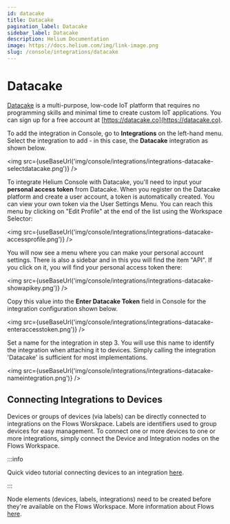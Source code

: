 ```yaml
---
id: datacake
title: Datacake
pagination_label: Datacake
sidebar_label: Datacake
description: Helium Documentation
image: https://docs.helium.com/img/link-image.png
slug: /console/integrations/datacake
---
```


# Datacake


[Datacake](https://datacake.co) is a multi-purpose, low-code IoT platform that requires no
programming skills and minimal time to create custom IoT applications. You can sign up for a free
account at [https://datacake.co](https://datacake.co).

To add the integration in Console, go to **Integrations** on the left-hand menu. Select the
integration to add - in this case, the **Datacake** integration as shown below.

<img src={useBaseUrl('img/console/integrations/integrations-datacake-selectdatacake.png')} />

To integrate Helium Console with Datacake, you'll need to input your **personal access token** from
Datacake. When you register on the Datacake platform and create a user account, a token is
automatically created. You can view your own token via the User Settings Menu. You can reach this
menu by clicking on "Edit Profile" at the end of the list using the Workspace Selector:

<img src={useBaseUrl('img/console/integrations/integrations-datacake-accessprofile.png')} />

You will now see a menu where you can make your personal account settings. There is also a sidebar
and in this you will find the item "API". If you click on it, you will find your personal access
token there:

<img src={useBaseUrl('img/console/integrations/integrations-datacake-showapikey.png')} />

Copy this value into the **Enter Datacake Token** field in Console for the integration configuration
shown below.

<img src={useBaseUrl('img/console/integrations/integrations-datacake-enteraccesstoken.png')} />

Set a name for the integration in step 3. You will use this name to identify the integration when
attaching it to devices. Simply calling the integration 'Datacake' is sufficient for most
implementations.

<img src={useBaseUrl('img/console/integrations/integrations-datacake-nameintegration.png')} />

## Connecting Integrations to Devices

Devices or groups of devices (via labels) can be directly connected to integrations on the Flows
Worskpace. Labels are identifiers used to group devices for easy management. To connect one or more
devices to one or more integrations, simply connect the Device and Integration nodes on the Flows
Workspace.

:::info

Quick video tutorial connecting devices to an integration
[here](https://www.youtube.com/watch?v=lnERw1f7TGE).

:::

Node elements (devices, labels, integrations) need to be created before they're available on the
Flows Workspace. More information about Flows [here](/console/flows/).
